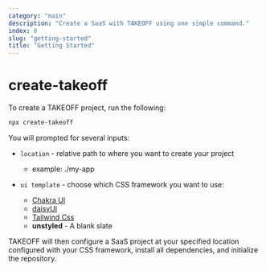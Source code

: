```yaml
---
category: "main"
description: "Create a SaaS with TAKEOFF using one simple command."
index: 0
slug: "getting-started"
title: "Getting Started"
---
```


# create-takeoff

To create a TAKEOFF project, run the following:

```bash
npx create-takeoff
```

You will prompted for several inputs:

- `location` - relative path to where you want to create your project

  - example: ./my-app

- `ui template` - choose which CSS framework you want to use:

  - [Chakra UI](https://chakra-ui.com/)
  - [daisyUI](https://daisyui.com/)
  - [Tailwind Css](https://tailwindcss.com/)
  - **unstyled** - A blank slate

TAKEOFF will then configure a SaaS project at your specified location configured with your CSS framework, install all dependencies, and initialize the repository.
